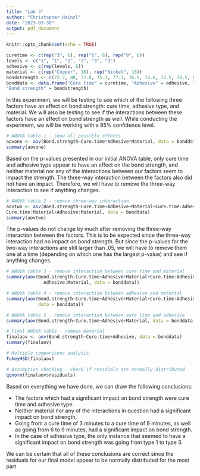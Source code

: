 ---
title: "Lab 3"
author: "Christopher Hainzl"
date: "2023-03-30"
output: pdf_document
---

```{r setup, include=FALSE}
knitr::opts_chunk$set(echo = TRUE)
```

```{r}
curetime <- c(rep("3", 6), rep("6", 6), rep("9", 6))
levels <- c("1", "1", "2", "2", "3", "3")
adhesive <- c(rep(levels, 6))
material <- c(rep("Copper", 18), rep("Nickel", 18))
bondstrength <- c(72.7, 80, 77.8, 75.3, 77.3, 76.5, 74.6, 77.5, 78.5, 81.1, 80.9, 82.6, 80, 82.7, 84.6, 78.3, 83.9, 85, 74.7, 77.4, 79.3, 77.8, 77.2, 78.4, 75.7, 78.2, 78.8, 75.4, 84.5, 77.5, 77.2, 74.6, 83, 83.9, 89.4, 81.2)
bonddata <- data.frame("Cure time" = curetime, "Adhesive" = adhesive, "Material" = material, 
"Bond strength" = bondstrength)
```

In this experiment, we will be testing to see which of the following three factors have an effect on bond strength: cure time, adhesive type, and material. We will also be testing to see if the interactions between these factors have an effect on bond strength as well. While conducting the experiment, we will be working with a 95% confidence level.

```{r}
# ANOVA table 1 - show all possible effects
aovone <- aov(Bond.strength~Cure.time*Adhesive*Material, data = bonddata)
summary(aovone)
```
Based on the p-values presented in our initial ANOVA table, only cure time and adhesive type appear to have an effect on the bond strength, and neither material nor any of the interactions between our factors seem to impact the strength. The three-way interaction between the factors also did not have an impact. Therefore, we will have to remove the three-way interaction to see if anything changes.

```{r}
# ANOVA table 2 - remove three-way interaction
aovtwo <- aov(Bond.strength~Cure.time+Adhesive+Material+Cure.time:Adhesive+
Cure.time:Material+Adhesive:Material, data = bonddata)
summary(aovtwo)
```

The p-values do not change by much after removing the three-way interaction between the factors. This is to be expected since the three-way interaction had no impact on bond strength. But since the p-values for the two-way interactions are still larger than .05, we will have to remove them one at a time (depending on which one has the largest p-value) and see if anything changes.

```{r}
# ANOVA table 3 - remove interaction between cure time and material
summary(aov(Bond.strength~Cure.time+Adhesive+Material+Cure.time:Adhesive+
              Adhesive:Material, data = bonddata))
```

```{r}
# ANOVA table 4 - remove interaction between adhesive and material
summary(aov(Bond.strength~Cure.time+Adhesive+Material+Cure.time:Adhesive, 
            data = bonddata))
```

```{r}
# ANOVA table 5 - remove interaction between cure time and adhesive
summary(aov(Bond.strength~Cure.time+Adhesive+Material, data = bonddata))
```
```{r}
# Final ANOVA table - remove material
finalaov <- aov(Bond.strength~Cure.time+Adhesive, data = bonddata)
summary(finalaov)
```
```{r}
# Multiple comparisons analysis
TukeyHSD(finalaov)
```
```{r}
# Assumption checking - check if residuals are normally distributed
qqnorm(finalaov$residuals)
```

Based on everything we have done, we can draw the following conclusions:

- The factors which had a significant impact on bond strength were cure time and adhesive type.
- Neither material nor any of the interactions in question had a significant impact on bond strength. 
- Going from a cure time of 3 minutes to a cure time of 9 minutes, as well as going from 6 to 9 minutes, had a significant impact on bond strength.
- In the case of adhesive type, the only instance that seemed to have a significant impact on bond strength was going from type 1 to type 3.

We can be certain that all of these conclusions are correct since the residuals for our final model appear to be normally distributed for the most part.
